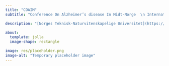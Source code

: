 ```yaml
---
title: "COAIM"
subtitle: "Conference On Alzheimer’s disease In Midt-Norge  \n International collaborative conference"

description: "[Norges Teknisk-Naturvitenskapelige Universitet](https://www.ntnu.no/)  \n [Kavli Institute for Systems Neuroscience](https://www.ntnu.edu/kavli/)  \n [Nasjonalforeningen For Folkehelsen](https://nasjonalforeningen.no/)"

about:
  template: jolla
  image-shape: rectangle

image: res/placeholder.png
image-alt: "Temporary placeholder image"
---
```

